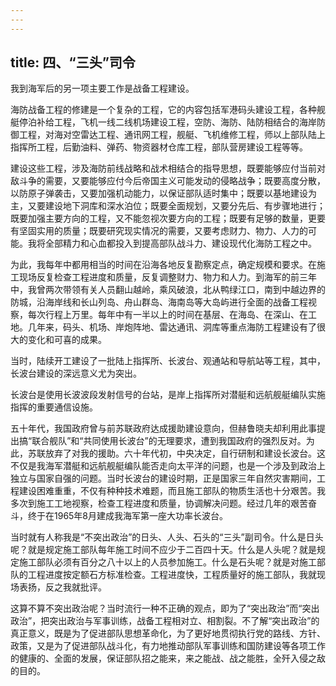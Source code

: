 ```yaml
---
---
---
```

title: 四、“三头”司令
---




我到海军后的另一项主要工作是战备工程建设。

海防战备工程的修建是一个复杂的工程，它的内容包括军港码头建设工程，各种舰艇停泊补给工程，飞机一线二线机场建设工程，空防、海防、陆防相结合的海岸防御工程，对海对空雷达工程、通讯网工程，舰艇、飞机维修工程，师以上部队陆上指挥所工程，后勤油料、弹药、物资器材仓库工程，部队营房建设工程等等。

建设这些工程，涉及海防前线战略和战术相结合的指导思想，既要能够应付当前对敌斗争的需要，又要能够应付今后帝国主义可能发动的侵略战争；既要高度分散，以防原子弹袭击，又要加强机动能力，以保证部队适时集中；既要以基地建设为主，又要建设地下洞库和深水泊位；既要全面规划，又要分先后、有步骤地进行；既要加强主要方向的工程，又不能忽视次要方向的工程；既要有足够的数量，更要有坚固实用的质量；既要研究现实情况的需要，又要考虑财力、物力、人力的可能。我将全部精力和心血都投入到提高部队战斗力、建设现代化海防工程之中。

为此，我每年中都用相当的时间在沿海各地反复勘察定点，确定规模和要求。在施工现场反复检查工程进度和质量，反复调整财力、物力和人力。到海军的前三年中，我曾两次带领有关人员翻山越岭，乘风破浪，北从鸭绿江口，南到中越边界的防城，沿海岸线和长山列岛、舟山群岛、海南岛等大岛屿进行全面的战备工程视察，每次行程上万里。每年中有一半以上的时间在基层、在海岛、在深山、在工地。几年来，码头、机场、岸炮阵地、雷达通讯、洞库等重点海防工程建设有了很大的变化和可喜的成果。

当时，陆续开工建设了一批陆上指挥所、长波台、观通站和导航站等工程，其中，长波台建设的深远意义尤为突出。

长波台是使用长波波段发射信号的台站，是岸上指挥所对潜艇和远航舰艇编队实施指挥的重要通信设施。

五十年代，我国政府曾与前苏联政府达成援助建设意向，但赫鲁晓夫却利用此事提出搞“联合舰队”和“共同使用长波台”的无理要求，遭到我国政府的强烈反对。为此，苏联放弃了对我的援助。六十年代初，中央决定，自行研制和建设长波台。这不仅是我海军潜艇和远航舰艇编队能否走向太平洋的问题，也是一个涉及到政治上独立与国家自强的问题。当时长波台的建设时期，正是国家三年自然灾害期间，工程建设困难重重，不仅有种种技术难题，而且施工部队的物质生活也十分艰苦。我多次到施工工地视察，检查工程进度和质量，协调解决问题。经过几年的艰苦奋斗，终于在1965年8月建成我海军第一座大功率长波台。

当时就有人称我是“不突出政治”的日头、人头、石头的“三头”副司令。什么是日头呢？就是规定施工部队每年施工时间不应少于二百四十天。什么是人头呢？就是规定施工部队必须有百分之八十以上的人员参加施工。什么是石头呢？就是对施工部队的工程进度按定额石方标准检查。工程进度快，工程质量好的施工部队，我就现场表扬，反之我就批评。

这算不算不突出政治呢？当时流行一种不正确的观点，即为了“突出政治”而“突出政治”，把突出政治与军事训练，战备工程相对立、相割裂。不了解“突出政治”的真正意义，既是为了促进部队思想革命化，为了更好地贯彻执行党的路线、方针、政策，又是为了促进部队战斗化，有力地推动部队军事训练和国防建设等各项工作的健康的、全面的发展，保证部队招之能来，来之能战、战之能胜，全歼入侵之敌的目的。